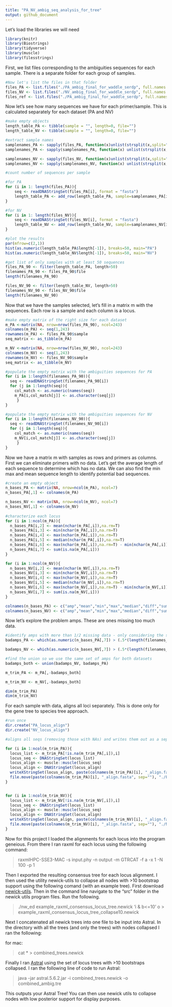 ```yaml
---
title: "PA_NV_ambig_seq_analysis_for_tree"
output: github_document
---
```


Let's load the libraries we will need

```r
library(knitr)
library(Biostrings)
library(tidyverse)
library(muscle)
library(filesstrings)

```

First, we list files corresponding to the ambiguities sequences for each sample. There is a separate folder for each group of samples.

```r

#Now let's list the files in that folder
files_PA <- list.files("./PA_ambig_final_for_waddle_serdp", full.names = T)
files_NV <- list.files("./NV_ambig_final_for_waddle_serdp", full.names = T)
files_ref <- list.files("./PA_ambig_final_for_waddle_serdp", full.names = T)

```


Now let's see how many sequences we have for each primer/sample. This is calculated separately for each dataset (PA and NV)

```r
#make empty objects
length_table_PA <- tibble(sample = "", length=0, file="")
length_table_NV <- tibble(sample = "", length=0, file="")

#extract sample names
samplenames_PA <- sapply(files_PA, function(x)unlist(strsplit(x,split=".fasta_primerfix.fasta_trim"))[1])
samplenames_PA <- sapply(samplenames_PA, function(x) unlist(strsplit(x, split="Sample."))[2])

samplenames_NV <- sapply(files_NV, function(x)unlist(strsplit(x,split=".fasta_primerfix.fasta_trim"))[1])
samplenames_NV <- sapply(samplenames_NV, function(x) unlist(strsplit(x, split="Sample."))[2])

#count number of sequences per sample

#for PA
for (i in 1: length(files_PA)){
    seq <- readDNAStringSet(files_PA[i], format = "fasta")
    length_table_PA <- add_row(length_table_PA, sample=samplenames_PA[i], length=length(seq), file=files_PA[i])
}

#for NV
for (i in 1: length(files_NV)){
    seq <- readDNAStringSet(files_NV[i], format = "fasta")
    length_table_NV <- add_row(length_table_NV, sample=samplenames_NV[i], length=length(seq), file=files_NV[i])
}

#plot the results
par(mfrow=c(2,1))
hist(as.numeric(length_table_PA$length[-1]), breaks=50, main="PA")
hist(as.numeric(length_table_NV$length[-1]), breaks=50, main="NV")

#get list of only samples with at least 50 sequences 
files_PA_90 <- filter(length_table_PA, length>50)
filenames_PA_90 <- files_PA_90$file
length(filenames_PA_90)

files_NV_90 <- filter(length_table_NV, length>50)
filenames_NV_90 <- files_NV_90$file
length(filenames_NV_90)

```

Now that we have the samples selected, let's fill in a matrix m with the sequences. Each row is a sample and each column is a locus.

```r
#make empty matrix of the right size for each dataset
m_PA <-matrix(NA, nrow=nrow(files_PA_90), ncol=243)
colnames(m_PA) <- seq(1,243)
rownames(m_PA) <- files_PA_90$sample
seq_matrix <- as_tibble(m_PA)

m_NV <-matrix(NA, nrow=nrow(files_NV_90), ncol=243)
colnames(m_NV) <- seq(1,243)
rownames(m_NV) <- files_NV_90$sample
seq_matrix <- as_tibble(m_NV)

#populate the empty matrix with the ambiguities sequences for PA
for (i in 1:length(filenames_PA_90)){
  seq <- readDNAStringSet(filenames_PA_90[i])
  for (j in 1:length(seq)){
    col_match <- as.numeric(names(seq))
    m_PA[i,col_match[j]] <- as.character(seq[j])
     }
}

#populate the empty matrix with the ambiguities sequences for NV
for (i in 1:length(filenames_NV_90)){
  seq <- readDNAStringSet(filenames_NV_90[i])
  for (j in 1:length(seq)){
    col_match <- as.numeric(names(seq))
    m_NV[i,col_match[j]] <- as.character(seq[j])
     }
}

```

Now we have a matrix m with samples as rows and primers as columns. First we can eliminate primers with no data. Let's get the average length of each sequence to determine which has no data. We can also find the min max and mean sequence length to identify potential bad sequences. 

```r
#create an empty object
n_bases_PA <- matrix(NA, nrow=ncol(m_PA), ncol=7)
n_bases_PA[,1] <- colnames(m_PA)

n_bases_NV <- matrix(NA, nrow=ncol(m_NV), ncol=7)
n_bases_NV[,1] <- colnames(m_NV)
  
#characterize each locus
for (i in 1:ncol(m_PA)){
  n_bases_PA[i,2] <- mean(nchar(m_PA[,i]),na.rm=T)
  n_bases_PA[i,3] <- min(nchar(m_PA[,i]),na.rm=T)
  n_bases_PA[i,4] <- max(nchar(m_PA[,i]),na.rm=T)
  n_bases_PA[i,5] <- median(nchar(m_PA[,i]),na.rm=T)
  n_bases_PA[i,6] <- max(nchar(m_PA[,i]),na.rm=T) - min(nchar(m_PA[,i]),na.rm=T)
  n_bases_PA[i,7] <- sum(is.na(m_PA[,i]))
}

for (i in 1:ncol(m_NV)){
  n_bases_NV[i,2] <- mean(nchar(m_NV[,i]),na.rm=T)
  n_bases_NV[i,3] <- min(nchar(m_NV[,i]),na.rm=T)
  n_bases_NV[i,4] <- max(nchar(m_NV[,i]),na.rm=T)
  n_bases_NV[i,5] <- median(nchar(m_NV[,i]),na.rm=T)
  n_bases_NV[i,6] <- max(nchar(m_NV[,i]),na.rm=T) - min(nchar(m_NV[,i]),na.rm=T)
  n_bases_NV[i,7] <- sum(is.na(m_NV[,i]))
}

colnames(n_bases_PA) <- c("amp","mean","min","max","median","diff","sum")
colnames(n_bases_NV) <- c("amp","mean","min","max","median","diff","sum")

```

Now let's explore the problem amps. These are ones missing too much data.

```r

#identify amps with more than 1/2 missing data - only considering the samples of interest and not the reference samples (hence the +13)
badamps_PA <- which(as.numeric(n_bases_PA[,7]) > (.5*(length(filenames_PA_90)+13)))

badamps_NV <- which(as.numeric(n_bases_NV[,7]) > (.5*(length(filenames_NV_90)+13)))

#find the union so we use the same set of amps for both datasets
badamps_both <- union(badamps_NV, badamps_PA)

m_trim_PA <- m_PA[,-badamps_both]

m_trim_NV <- m_NV[,-badamps_both]

dim(m_trim_PA) 
dim(m_trim_NV)

```


For each sample with data, aligns all loci separately. This is done only for the gene tree to species tree approach.

```r
#run once
dir.create("PA_locus_align")
dir.create("NV_locus_align")

#aligns all seqs (removing those with NAs) and writes them out as a separate fasta into their respective directories 

for (i in 1:ncol(m_trim_PA)){
  locus_list <- m_trim_PA[!is.na(m_trim_PA[,i]),i]
  locus_seq <- DNAStringSet(locus_list)
  locus_align <- muscle::muscle(locus_seq)
  locus_align <- DNAStringSet(locus_align)
  writeXStringSet(locus_align, paste(colnames(m_trim_PA)[i], "_align.fasta", sep=""))
  file.move(paste(colnames(m_trim_PA)[i], "_align.fasta", sep=""), "./PA_locus_align")
}


for (i in 1:ncol(m_trim_NV)){
  locus_list <- m_trim_NV[!is.na(m_trim_NV[,i]),i]
  locus_seq <- DNAStringSet(locus_list)
  locus_align <- muscle::muscle(locus_seq)
  locus_align <- DNAStringSet(locus_align)
  writeXStringSet(locus_align, paste(colnames(m_trim_NV)[i], "_align.fasta", sep=""))
  file.move(paste(colnames(m_trim_NV)[i], "_align.fasta", sep=""), "./NV_locus_align")
}

```

Now for this project I loaded the alignments for each locus into the program geneious. From there I ran raxml for each locus using the following command: 

> raxmlHPC-SSE3-MAC -s input.phy -n output -m GTRCAT -f a -x 1 -N 100 -p 1

Then I exported the resulting consensus tree for each locus alignment. I then used the utility newick-utils to collapse all nodes with >10 bootstrap support using the following comand (with an example tree). First download [newick-utils](https://github.com/tjunier/newick_utils). Then in the command line navigate to the "src" folder in the newick utils program files. Run the following.

> ./nw_ed example_raxml_consensus_locus_tree.newick 'i & b<=10' o > example_raxml_consensus_locus_tree_collapse10.newick

Next I concatenated all newick trees into one file to be input into Astral. In the directory with all the trees (and only the trees) with nodes collapsed I ran the following:

for mac:

> cat * > combined_trees.newick

Finally I ran [Astral](https://github.com/smirarab/ASTRAL) using the set of locus trees with >10 bootstraps collapsed. I ran the following line of code to run Astral:

> java -jar astral.5.6.2.jar -i combined_trees.newick -o combined_ambig.tre 

This outputs your Astral Tree! You can then use newick utils to collapse nodes with low posterior support for display purposes. 



